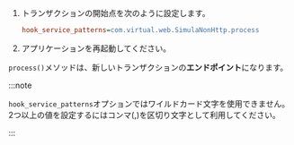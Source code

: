 1. トランザクションの開始点を次のように設定します。 

   ```ini title="whatap.conf"
   hook_service_patterns=com.virtual.web.SimulaNonHttp.process
   ```

2. アプリケーションを再起動してください。 

`process()`メソッドは、新しいトランザクションの**エンドポイント**になります。

:::note

`hook_service_patterns`オプションではワイルドカード文字を使用できません。2つ以上の値を設定するにはコンマ(,)を区切り文字として利用してください。

:::
